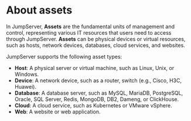 # About assets

In JumpServer, **Assets** are the fundamental units of management and control, representing various IT resources that users need to access through JumpServer. **Assets** can be physical devices or virtual resources, such as hosts, network devices, databases, cloud services, and websites.

JumpServer supports the following asset types:
* **Host**: A physical server or virtual machine, such as Linux, Unix, or Windows.
* **Device**: A network device, such as a router, switch (e.g., Cisco, H3C, Huawei).
* **Database**: A database server, such as MySQL, MariaDB, PostgreSQL, Oracle, SQL Server, Redis, MongoDB, DB2, Dameng, or ClickHouse.
* **Cloud**: A cloud service, such as Kubernetes or VMware vSphere.
* **Web**: A website or web application.
